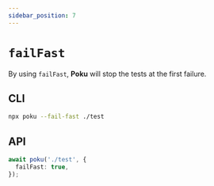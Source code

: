 ```yaml
---
sidebar_position: 7
---
```


# `failFast`

By using `failFast`, **Poku** will stop the tests at the first failure.

## CLI

```bash
npx poku --fail-fast ./test
```

## API

```ts
await poku('./test', {
  failFast: true,
});
```

